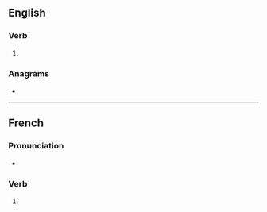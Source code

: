 ==English==

===Verb===
{{head|en|verb form}}

# {{en-past of|missend}}

===Anagrams===
* {{anagrams|en|a=eimnsst|enmists|mess tin}}

----

==French==

===Pronunciation===
* {{audio|LL-Q150 (fra)-Pamputt-missent.wav|Audio|lang=fr}}

===Verb===
{{head|fr|verb form}}

# {{inflection of|mettre||3|p|impf|subj|lang=fr}}